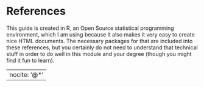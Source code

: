 # References

This guide is created in R, an Open Source statistical programming environment, which I am using because it also makes it very easy to create nice HTML documents. The necessary packages for that are included into these references, but you certainly do not need to understand that technical stuff in order to do well in this module and your degree (though you might find it fun to learn).

---
nocite: '@*'
---

<div id="refs"></div>